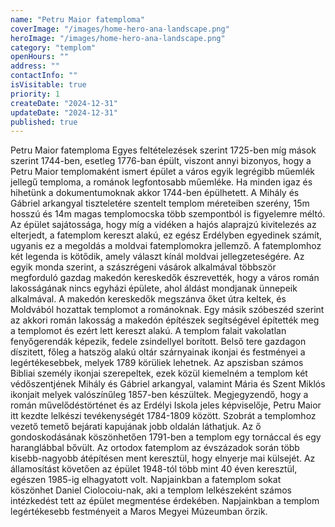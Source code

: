 ```yaml
---
name: "Petru Maior fatemploma"
coverImage: "/images/home-hero-ana-landscape.png"
heroImage: "/images/home-hero-ana-landscape.png"
category: "templom"
openHours: ""
address: ""
contactInfo: ""
isVisitable: true
priority: 1
createDate: "2024-12-31"
updateDate: "2024-12-31"
published: true
---
```


<ContentTitle>
    Petru Maior fatemploma
</ContentTitle>
<ContentTextBlock>
Egyes feltételezések szerint 1725-ben míg mások szerint 1744-ben, esetleg 1776-ban épült, viszont annyi bizonyos, hogy a Petru Maior templomaként ismert épület a város egyik legrégibb műemlék jellegű temploma, a románok legfontosabb műemléke. Ha minden igaz és hihetünk a dokumentumoknak akkor 1744-ben épülhetett. A Mihály és Gábriel arkangyal tiszteletére szentelt templom méreteiben szerény, 15m hosszú és 14m magas templomocska több szempontból is figyelemre méltó. Az épület sajátossága, hogy míg a vidéken a hajós alaprajzú kivitelezés az elterjedt, a fatemplom kereszt alakú, ez egész Erdélyben egyedinek számít, ugyanis ez a megoldás a moldvai fatemplomokra jellemző.
</ContentTextBlock>
<ContentTextBlock>
A fatemplomhoz két legenda is kötődik, amely választ kínál moldvai jellegzeteségére. Az egyik monda szerint, a szászrégeni vásárok alkalmával többször megforduló gazdag makedón kereskedők észrevették, hogy a város román lakosságának nincs egyházi épülete, ahol áldást mondjanak ünnepeik alkalmával. A makedón kereskedők megszánva őket útra keltek, és Moldvából hozattak templomot a románoknak. Egy másik szóbeszéd szerint az akkori román lakosság a makedón építészek segítségével építették meg a templomot és ezért lett kereszt alakú.
</ContentTextBlock>
<ContentTextBlock>
A templom falait vakolatlan fenyőgerendák képezik, fedele zsindellyel borított. Belső tere gazdagon díszitett, főleg a hatszög alakú oltár szárnyainak ikonjai és festményei a legértékesebbek, melyek 1789 körüliek lehetnek. Az apszisban számos Bibliai személy ikonjai szerepeltek, ezek közül kiemelném a templom két védőszentjének Mihály és Gábriel arkangyal, valamint Mária és Szent Miklós ikonjait melyek valószínűleg 1857-ben készültek. Megjegyzendő, hogy a román művelődéstörténet és az Erdélyi Iskola jeles képviselője, Petru Maior itt kezdte lelkészi tevékenységét 1784-1809 között. Szobrát a templomhoz vezető temető bejárati kapujának jobb oldalán láthatjuk. Az ő gondoskodásának köszönhetően 1791-ben a templom egy tornáccal és egy haranglábbal bővült. 
</ContentTextBlock>
<ContentTextBlock>
Az ortodox fatemplom az évszázadok során több kisebb-nagyobb átépítésen ment keresztül, hogy elnyerje mai külsejét. Az államosítást követően az épület 1948-tól több mint 40 éven keresztül, egészen 1985-ig elhagyatott volt.  Napjainkban a fatemplom sokat köszönhet Daniel Ciolocoiu-nak, aki a templom lelkészeként számos intézkedést tett az épület megmentése érdekében. Napjainkban a templom legértékesebb festményeit a Maros Megyei Múzeumban őrzik.
</ContentTextBlock>